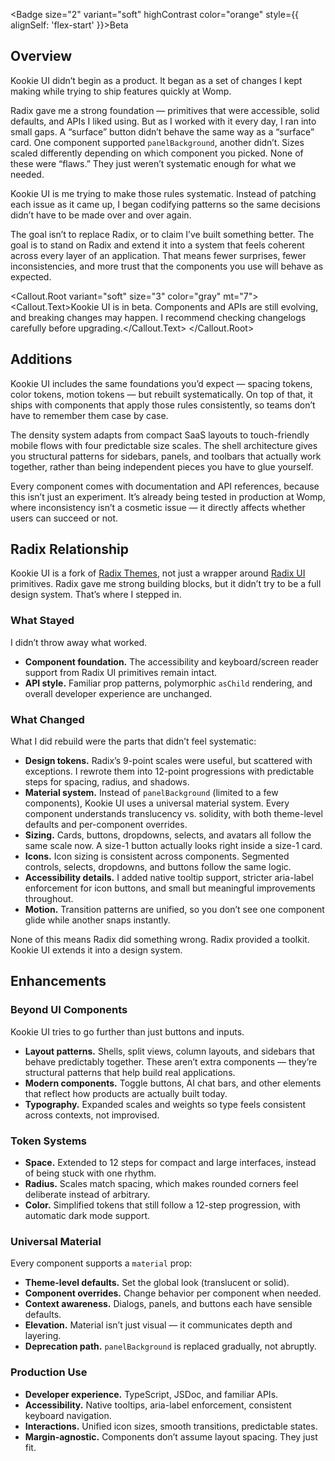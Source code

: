 
<Section size="2">

<Badge size="2" variant="soft" highContrast color="orange" style={{ alignSelf: 'flex-start' }}>Beta</Badge>

# Overview

Kookie UI didn’t begin as a product. It began as a set of changes I kept making while trying to ship features quickly at Womp.  

Radix gave me a strong foundation — primitives that were accessible, solid defaults, and APIs I liked using. But as I worked with it every day, I ran into small gaps. A “surface” button didn’t behave the same way as a “surface” card. One component supported `panelBackground`, another didn’t. Sizes scaled differently depending on which component you picked. None of these were “flaws.” They just weren’t systematic enough for what we needed.  

Kookie UI is me trying to make those rules systematic. Instead of patching each issue as it came up, I began codifying patterns so the same decisions didn’t have to be made over and over again.  

The goal isn’t to replace Radix, or to claim I’ve built something better. The goal is to stand on Radix and extend it into a system that feels coherent across every layer of an application. That means fewer surprises, fewer inconsistencies, and more trust that the components you use will behave as expected.  

<Callout.Root variant="soft" size="3" color="gray" mt="7">
  <Callout.Text>Kookie UI is in beta. Components and APIs are still evolving, and breaking changes may happen. I recommend checking changelogs carefully before upgrading.</Callout.Text>
</Callout.Root>

</Section>

<Section size="2">

## Additions

Kookie UI includes the same foundations you’d expect — spacing tokens, color tokens, motion tokens — but rebuilt systematically. On top of that, it ships with components that apply those rules consistently, so teams don’t have to remember them case by case.  

The density system adapts from compact SaaS layouts to touch-friendly mobile flows with four predictable size scales. The shell architecture gives you structural patterns for sidebars, panels, and toolbars that actually work together, rather than being independent pieces you have to glue yourself.  

Every component comes with documentation and API references, because this isn’t just an experiment. It’s already being tested in production at Womp, where inconsistency isn’t a cosmetic issue — it directly affects whether users can succeed or not.  

</Section>

<Section size="2">

## Radix Relationship

Kookie UI is a fork of [Radix Themes](https://radix-ui.com/themes), not just a wrapper around [Radix UI](https://radix-ui.com) primitives. Radix gave me strong building blocks, but it didn’t try to be a full design system. That’s where I stepped in.  

### What Stayed

I didn’t throw away what worked.  

- **Component foundation.** The accessibility and keyboard/screen reader support from Radix UI primitives remain intact.  
- **API style.** Familiar prop patterns, polymorphic `asChild` rendering, and overall developer experience are unchanged.  

### What Changed

What I did rebuild were the parts that didn’t feel systematic:  

- **Design tokens.** Radix’s 9-point scales were useful, but scattered with exceptions. I rewrote them into 12-point progressions with predictable steps for spacing, radius, and shadows.  
- **Material system.** Instead of `panelBackground` (limited to a few components), Kookie UI uses a universal material system. Every component understands translucency vs. solidity, with both theme-level defaults and per-component overrides.  
- **Sizing.** Cards, buttons, dropdowns, selects, and avatars all follow the same scale now. A size-1 button actually looks right inside a size-1 card.  
- **Icons.** Icon sizing is consistent across components. Segmented controls, selects, dropdowns, and buttons follow the same logic.  
- **Accessibility details.** I added native tooltip support, stricter aria-label enforcement for icon buttons, and small but meaningful improvements throughout.  
- **Motion.** Transition patterns are unified, so you don’t see one component glide while another snaps instantly.  

None of this means Radix did something wrong. Radix provided a toolkit. Kookie UI extends it into a design system.  

</Section>

<Section size="2">

## Enhancements

### Beyond UI Components

Kookie UI tries to go further than just buttons and inputs.  

- **Layout patterns.** Shells, split views, column layouts, and sidebars that behave predictably together. These aren’t extra components — they’re structural patterns that help build real applications.  
- **Modern components.** Toggle buttons, AI chat bars, and other elements that reflect how products are actually built today.  
- **Typography.** Expanded scales and weights so type feels consistent across contexts, not improvised.  

### Token Systems

- **Space.** Extended to 12 steps for compact and large interfaces, instead of being stuck with one rhythm.  
- **Radius.** Scales match spacing, which makes rounded corners feel deliberate instead of arbitrary.  
- **Color.** Simplified tokens that still follow a 12-step progression, with automatic dark mode support.  

### Universal Material

Every component supports a `material` prop:  

- **Theme-level defaults.** Set the global look (translucent or solid).  
- **Component overrides.** Change behavior per component when needed.  
- **Context awareness.** Dialogs, panels, and buttons each have sensible defaults.  
- **Elevation.** Material isn’t just visual — it communicates depth and layering.  
- **Deprecation path.** `panelBackground` is replaced gradually, not abruptly.  

### Production Use

- **Developer experience.** TypeScript, JSDoc, and familiar APIs.  
- **Accessibility.** Native tooltips, aria-label enforcement, consistent keyboard navigation.  
- **Interactions.** Unified icon sizes, smooth transitions, predictable states.  
- **Margin-agnostic.** Components don’t assume layout spacing. They just fit.  

</Section>
